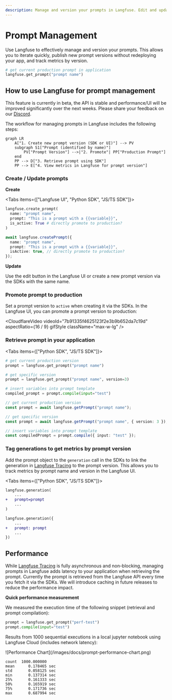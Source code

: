 ```yaml
---
description: Manage and version your prompts in Langfuse. Edit and update them via the UI and SDK. Retrieve the production version via the SDKs.
---
```



# Prompt Management

Use Langfuse to effectively manage and version your prompts. This allows you to iterate quickly, publish new prompt versions without redeploying your app, and track metrics by version.

```python
# get current production prompt in application
langfuse.get_prompt("prompt name")
```

## How to use Langfuse for prompt management

<Callout type="info">

This feature is currently in beta, the API is stable and performance/UI will be improved significantly over the next weeks. Please share your feedback on our [Discord](/discord).

</Callout>

The workflow for managing prompts in Langfuse includes the following steps:

```mermaid
graph LR
    A["1. Create new prompt version (SDK or UI)"] --> PV
    subgraph S1["Prompt (identified by name)"]
        PV["Prompt Version"] -->|"2. Promote"| PP["Production Prompt"]
    end
    PP --> D["3. Retrieve prompt using SDK"]
    PP --> E["4. View metrics in Langfuse for prompt version"]
```

### Create / Update prompts

**Create**

<Tabs items={["Langfuse UI", "Python SDK", "JS/TS SDK"]}>
<Tab>

<CloudflareVideo
  videoId="3c9bf36417e79dd2d68c3bba2a8f0a98"
  aspectRatio={1.24}
  gifStyle
  className="max-w-lg"
/>

</Tab>
<Tab>

```python
langfuse.create_prompt(
  name: "prompt name",
  prompt: "This is a prompt with a {{variable}}",
  is_active: True # directly promote to production?
)
```

</Tab>

<Tab>

```typescript
await langfuse.createPrompt({
  name: "prompt name",
  prompt: "This is a prompt with a {{variable}}",
  isActive: true, // directly promote to production?
});
```

</Tab>

</Tabs>

**Update**

Use the edit button in the Langfuse UI or create a new prompt version via the SDKs with the same name.

### Promote prompt to production

Set a prompt version to `active` when creating it via the SDKs. In the Langfuse UI, you can promote a prompt version to production:

<CloudflareVideo
  videoId="7b91335f4625123f2e3b9b652da7c19d"
  aspectRatio={16 / 9}
  gifStyle
  className="max-w-lg"
/>

### Retrieve prompt in your application

<Tabs items={["Python SDK", "JS/TS SDK"]}>
<Tab>

```python
# get current production version
prompt = langfuse.get_prompt("prompt name")

# get specific version
prompt = langfuse.get_prompt("prompt name", version=3)

# insert variables into prompt template
compiled_prompt = prompt.compile(input="test")
```

</Tab>

<Tab>

```typescript
// get current production version
const prompt = await langfuse.getPrompt("prompt name");

// get specific version
const prompt = await langfuse.getPrompt("prompt name", { version: 3 });

// insert variables into prompt template
const compiledPrompt = prompt.compile({ input: "test" });
```

</Tab>

</Tabs>

### Tag generations to get metrics by prompt version

Add the prompt object to the `generation` call in the SDKs to link the generation in [Langfuse Tracing](/docs/tracing) to the prompt version. This allows you to track metrics by prompt name and version in the Langfuse UI.

<Tabs items={["Python SDK", "JS/TS SDK"]}>
<Tab>

```diff
langfuse.generation(
    ...
+   prompt=prompt
    ...
)
```

</Tab>

<Tab>

```diff
langfuse.generation({
    ...
+   prompt: prompt
    ...
})
```

</Tab>

</Tabs>

## Performance

While [Langfuse Tracing](/docs/tracing) is fully asynchronous and non-blocking, managing prompts in Langfuse adds latency to your application when retrieving the prompt. Currently the prompt is retrieved from the Langfuse API every time you fetch it via the SDKs. We will introduce caching in future releases to reduce the performance impact.

**Quick performance measurement**

We measured the execution time of the following snippet (retrieval and prompt compilation):

```python
prompt = langfuse.get_prompt("perf-test")
prompt.compile(input="test")
```

Results from 1000 sequential executions in a local jupyter notebook using Langfuse Cloud (includes network latency):

<div className="sm:grid sm:grid-cols-2 gap-4">

<Frame className="max-w-md">
  ![Performance Chart](/images/docs/prompt-performance-chart.png)
</Frame>

```
count  1000.000000
mean      0.178465 sec
std       0.058125 sec
min       0.137314 sec
25%       0.161333 sec
50%       0.165919 sec
75%       0.171736 sec
max       0.687994 sec
```

</div>
